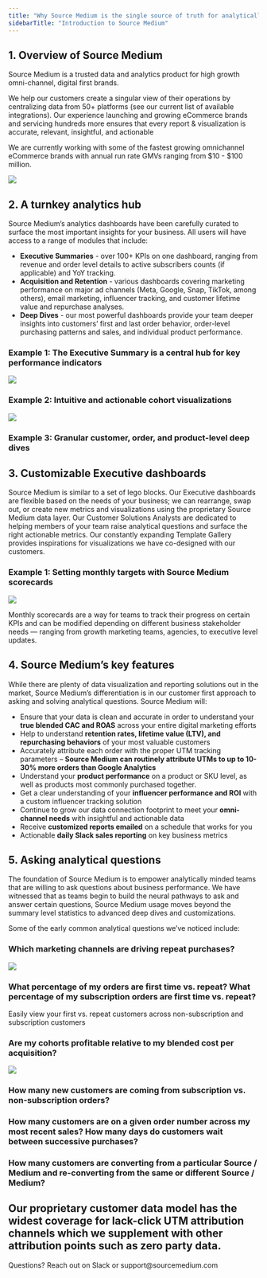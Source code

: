 ```yaml
---
title: "Why Source Medium is the single source of truth for analytically minded eCommerce brands."
sidebarTitle: "Introduction to Source Medium"
---
```


## 1. Overview of Source Medium 
Source Medium is a trusted data and analytics product for high growth omni-channel, digital first brands. 

We help our customers create a singular view of their operations by centralizing data from 50+ platforms (see our current list of available integrations). Our experience launching and growing eCommerce brands and servicing hundreds more ensures that every report & visualization is accurate, relevant, insightful, and actionable

We are currently working with some of the fastest growing omnichannel eCommerce brands with annual run rate GMVs ranging from $10 - $100 million.

![](/images/9.avif)

## 2. A turnkey analytics hub 

Source Medium’s analytics dashboards have been carefully curated to surface the most important insights for your business. All users will have access to a range of modules that include: 

- **Executive Summaries** - over 100+ KPIs on one dashboard, ranging from revenue and order level details to active subscribers counts (if applicable) and YoY tracking. 
- **Acquisition and Retention** - various dashboards covering marketing performance on major ad channels (Meta, Google, Snap, TikTok, among others), email marketing, influencer tracking, and customer lifetime value and repurchase analyses.  
- **Deep Dives** - our most powerful dashboards provide your team deeper insights into customers’ first and last order behavior, order-level purchasing patterns and sales, and individual product performance.

### Example 1: The Executive Summary is a central hub for key performance indicators

![](/images/10.avif)

### Example 2: Intuitive and actionable cohort visualizations

![](/images/11.avif)

### Example 3: Granular customer, order, and product-level deep dives

## 3. Customizable Executive dashboards

Source Medium is similar to a set of lego blocks. Our Executive dashboards are flexible based on the needs of your business; we can rearrange, swap out, or create new metrics and visualizations using the proprietary Source Medium data layer. Our Customer Solutions Analysts are dedicated to helping members of your team raise analytical questions and surface the right actionable metrics. Our constantly expanding Template Gallery provides inspirations for visualizations we have co-designed with our customers. 

### Example 1: Setting monthly targets with Source Medium scorecards 

![](/images/12.webp)

Monthly scorecards are a way for teams to track their progress on certain KPIs and can be modified depending on different business stakeholder needs — ranging from growth marketing teams, agencies, to executive level updates.

## 4. Source Medium’s key features

While there are plenty of data visualization and reporting solutions out in the market, Source Medium’s differentiation is in our customer first approach to asking and solving analytical questions. Source Medium will: 

- Ensure that your data is clean and accurate in order to understand your **true blended CAC and ROAS** across your entire digital marketing efforts
- Help to understand **retention rates, lifetime value (LTV), and repurchasing behaviors** of your most valuable customers
- Accurately attribute each order with the proper UTM tracking parameters – **Source Medium can routinely attribute UTMs to up to 10-30% more orders than Google Analytics**
- Understand your **product performance** on a product or SKU level, as well as products most commonly purchased together. 
- Get a clear understanding of your **influencer performance and ROI** with a custom influencer tracking solution
- Continue to grow our data connection footprint to meet your **omni-channel needs** with insightful and actionable data
- Receive **customized reports emailed** on a schedule that works for you
- Actionable **daily Slack sales reporting** on key business metrics

## 5. Asking analytical questions 

The foundation of Source Medium is to empower analytically minded teams that are willing to ask questions about business performance. We have witnessed that as teams begin to build the neural pathways to ask and answer certain questions, Source Medium usage moves beyond the summary level statistics to advanced deep dives and customizations. 

Some of the early common analytical questions we’ve noticed include: 

### Which marketing channels are driving repeat purchases?

<Frame caption="Our Repurchase Analysis deep dive includes a selection of charts that depict the story of repeat orders">
  <img src="/images/13.avif" />
</Frame>

### What percentage of my orders are first time vs. repeat? What percentage of my subscription orders are first time vs. repeat?

Easily view your first vs. repeat customers across non-subscription and subscription customers

### Are my cohorts profitable relative to my blended cost per acquisition?

<Frame caption="Our CPAs capture spend from all marketing channels for a true calculation of blended cost.">
  <img src="/images/14.avif" />
</Frame>

### How many new customers are coming from subscription vs. non-subscription orders?

### How many customers are on a given order number across my most recent sales? How many days do customers wait between successive purchases?

### How many customers are converting from a particular Source / Medium and re-converting from the same or different Source / Medium?

## Our proprietary customer data model has the widest coverage for lack-click UTM attribution channels which we supplement with other attribution points such as zero party data.  

<Note>
    Questions? Reach out on Slack or support@sourcemedium.com
</Note>